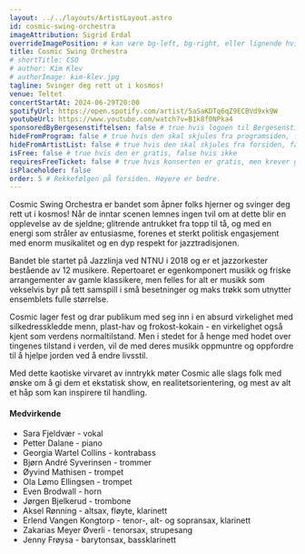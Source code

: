 ```yaml
---
layout: ../../layouts/ArtistLayout.astro
id: cosmic-swing-orchestra
imageAttribution: Sigrid Erdal
overrideImagePosition: # kan være bg-left, bg-right, eller lignende hvis man vil plassere bildet annerledes enn sentrert, se https://tailwindcss.com/docs/background-position
title: Cosmic Swing Orchestra
# shortTitle: CSO
# author: Kim Klev
# authorImage: kim-klev.jpg
tagline: Svinger deg rett ut i kosmos!
venue: Teltet
concertStartAt: 2024-06-29T20:00
spotifyUrl: https://open.spotify.com/artist/5aSaKDTq6qZ9ECBVd9xk9W
youtubeUrl: https://www.youtube.com/watch?v=B1k8f0NPka4
sponsoredByBergesenstiftelsen: false # true hvis logoen til Bergesenstiftelsen skal vises, false hvis ikke
hideFromProgram: false # true hvis den skal skjules fra programsiden, false hvis den skal vises
hideFromArtistList: false # true hvis den skal skjules fra forsiden, false hvis den skal vises
isFree: false # true hvis den er gratis, false hvis ikke
requiresFreeTicket: false # true hvis konserten er gratis, men krever gratisbillett
isPlaceholder: false
order: 5 # Rekkefølgen på forsiden. Høyere er bedre.
---
```


Cosmic Swing Orchestra er bandet som åpner folks hjerner og svinger deg rett ut i kosmos! Når de inntar scenen lemnes ingen tvil om at dette blir en opplevelse av de sjeldne; glitrende antrukket fra topp til tå, og med en energi som stråler av entusiasme, forenes et sterkt politisk engasjement med enorm musikalitet og en dyp respekt for jazztradisjonen.

Bandet ble startet på Jazzlinja ved NTNU i 2018 og er et jazzorkester bestående av 12 musikere. Repertoaret er egenkomponert musikk og friske arrangementer av gamle klassikere, men felles for alt er musikk som vekselvis byr på tett samspill i små besetninger og maks trøkk som utnytter ensemblets fulle størrelse.

Cosmic lager fest og drar publikum med seg inn i en absurd virkelighet med silkedresskledde menn, plast-hav og frokost-kokain - en virkelighet også kjent som verdens normaltilstand. Men i stedet for å henge med hodet over tingenes tilstand i verden, vil de med deres musikk oppmuntre og oppfordre til å hjelpe jorden ved å endre livsstil.

Med dette kaotiske virvaret av inntrykk møter Cosmic alle slags folk med ønske om å gi dem et ekstatisk show, en realitetsorientering, og mest av alt et håp som kan inspirere til handling.

#### Medvirkende

- Sara Fjeldvær - vokal
- Petter Dalane - piano
- Georgia Wartel Collins - kontrabass
- Bjørn André Syverinsen - trommer
- Øyvind Mathisen - trompet
- Ola Lømo Ellingsen - trompet
- Even Brodwall - horn
- Jørgen Bjelkerud - trombone
- Aksel Rønning - altsax, fløyte, klarinett
- Erlend Vangen Kongtorp - tenor-, alt- og sopransax, klarinett
- Zakarias Meyer Øverli - tenorsax, strupesang
- Jenny Frøysa - barytonsax, bassklarinett

